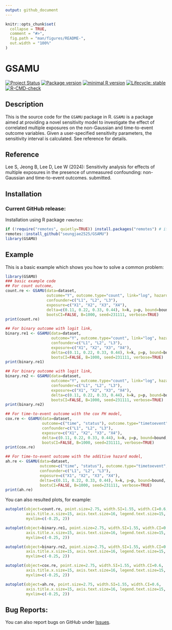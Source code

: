 ```yaml
---
output: github_document
---
```


<!-- README.md is generated from README.Rmd. Please edit that file -->

```r
knitr::opts_chunk$set(
  collapse = TRUE,
  comment = "#>",
  fig.path = "man/figures/README-",
  out.width = "100%"
)
```

# GSAMU

<!-- badges: start -->
[![Project Status](https://www.repostatus.org/badges/latest/active.svg)](https://www.repostatus.org/#active/)
[![Package version](https://img.shields.io/badge/GitHub-1.0.0-orange.svg)](https://github.com/seungjae2525/GSAMU/)
[![minimal R version](https://img.shields.io/badge/R-v4.0.0+-blue.svg)](https://cran.r-project.org/)
[![Lifecycle: stable](https://img.shields.io/badge/lifecycle-stable-brightgreen.svg)](https://lifecycle.r-lib.org/articles/stages.html#stable)
[![R-CMD-check](https://github.com/seungjae2525/GSAMU/actions/workflows/R-CMD-check.yaml/badge.svg)](https://github.com/seungjae2525/GSAMU/actions/workflows/R-CMD-check.yaml)
<!-- badges: end -->

## Description
This is the source code for the `GSAMU` package in R. 
`GSAMU` is a package aimed at providing a novel sensitivity model to investigate the effect of correlated multiple exposures on the non-Gaussian and time-to-event outcome variables.
Given a user-specified sensitivity parameters, the sensitivity interval is calculated. See reference for details.

## Reference
Lee S, Jeong B, Lee D, Lee W (2024): Sensitivity analysis for effects of multiple exposures in the presence of unmeasured confounding: non-Gaussian and time-to-event outcomes. submitted.

## Installation
### Current GitHub release:
Installation using R package `remotes`:

```r
if (!require("remotes", quietly=TRUE)) install.packages("remotes") # if devtools not already installed
remotes::install_github("seungjae2525/GSAMU")
library(GSAMU)
```

## Example

This is a basic example which shows you how to solve a common problem:

```r
library(GSAMU)
### basic example code
## For count outcome, 
count.re <- GSAMU(data=dataset, 
                  outcome="Y", outcome.type="count", link="log", hazard.model=NULL, 
                  confounder=c("L1", "L2", "L3"),
                  exposure=c("X1", "X2", "X3", "X4"),
                  delta=c(0.11, 0.22, 0.33, 0.44), k=k, p=p, bound=bound,
                  bootsCI=FALSE, B=1000, seed=231111, verbose=TRUE)
print(count.re)

## For binary outcome with logit link, 
binary.re1 <- GSAMU(data=dataset, 
                    outcome="Y", outcome.type="count", link="log", hazard.model=NULL, 
                    confounder=c("L1", "L2", "L3"),
                    exposure=c("X1", "X2", "X3", "X4"),
                    delta=c(0.11, 0.22, 0.33, 0.44), k=k, p=p, bound=bound,
                    bootsCI=FALSE, B=1000, seed=231111, verbose=TRUE)
print(binary.re1)

## For binary outcome with logit link, 
binary.re2 <- GSAMU(data=dataset, 
                    outcome="Y", outcome.type="count", link="log", hazard.model=NULL, 
                    confounder=c("L1", "L2", "L3"),
                    exposure=c("X1", "X2", "X3", "X4"),
                    delta=c(0.11, 0.22, 0.33, 0.44), k=k, p=p, bound=bound,
                    bootsCI=FALSE, B=1000, seed=231111, verbose=TRUE)
print(binary.re2)

## For time-to-event outcome with the cox PH model, 
cox.re <- GSAMU(data=dataset, 
                outcome=c("time", "status"), outcome.type="timetoevent", link=NULL, hazard.model="coxph", 
                confounder=c("L1", "L2", "L3"),
                exposure=c("X1", "X2", "X3", "X4"),
                delta=c(0.11, 0.22, 0.33, 0.44), k=k, p=p, bound=bound,
                bootsCI=FALSE, B=1000, seed=231111, verbose=TRUE)
print(cox.re)

## For time-to-event outcome with the additive hazard model, 
ah.re <- GSAMU(data=dataset, 
               outcome=c("time", "status"), outcome.type="timetoevent", link=NULL, hazard.model="ah", 
               confounder=c("L1", "L2", "L3"),
               exposure=c("X1", "X2", "X3", "X4"),
               delta=c(0.11, 0.22, 0.33, 0.44), k=k, p=p, bound=bound,
               bootsCI=FALSE, B=1000, seed=231111, verbose=TRUE)
print(ah.re)
```

You can also resulted plots, for example:

```r
autoplot(object=count.re, point.size=2.75, width.SI=1.55, width.CI=0.6,
         axis.title.x.size=15, axis.text.size=16, legend.text.size=15,
         myxlim=c(-0.25, 2))

autoplot(object=binary.re1, point.size=2.75, width.SI=1.55, width.CI=0.6,
         axis.title.x.size=15, axis.text.size=16, legend.text.size=15,
         myxlim=c(-0.25, 2))

autoplot(object=binary.re2, point.size=2.75, width.SI=1.55, width.CI=0.6,
         axis.title.x.size=15, axis.text.size=16, legend.text.size=15,
         myxlim=c(-0.25, 2))

autoplot(object=cox.re, point.size=2.75, width.SI=1.55, width.CI=0.6,
         axis.title.x.size=15, axis.text.size=16, legend.text.size=15,
         myxlim=c(-0.25, 2))

autoplot(object=ah.re, point.size=2.75, width.SI=1.55, width.CI=0.6,
         axis.title.x.size=15, axis.text.size=16, legend.text.size=15,
         myxlim=c(-0.25, 2))
```

## Bug Reports:
You can also report bugs on GitHub under [Issues](https://github.com/seungjae2525/GSAMU/issues/).

